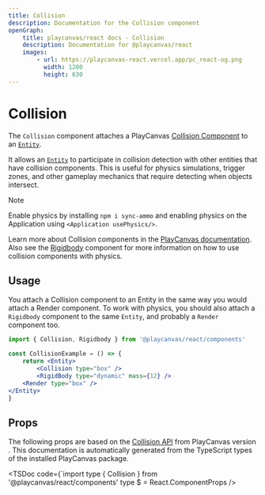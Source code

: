 ```yaml
---
title: Collision
description: Documentation for the Collision component
openGraph:
    title: playcanvas/react docs - Collision
    description: Documentation for @playcanvas/react
    images:
        - url: https://playcanvas-react.vercel.app/pc_react-og.png
          width: 1200
          height: 630
---
```

# Collision

The `Collision` component attaches a PlayCanvas [Collision Component](https://api.playcanvas.com/classes/Engine.CollisionComponent.html) to an [`Entity`](/docs/api/entity).

It allows an [`Entity`](/docs/api/entity) to participate in collision detection with other entities that have collision components. This is useful for physics simulations, trigger zones, and other gameplay mechanics that require detecting when objects intersect.

> [!NOTE]
>
> Enable physics by installing `npm i sync-ammo` and enabling physics on the Application using `<Application usePhysics/>`.

Learn more about Collision components in the [PlayCanvas documentation](https://api.playcanvas.com/classes/Engine.CollisionComponent.html). Also see the [Rigidbody](/api/components/rigidbody) component for more information on how to use collision components with physics.

## Usage

You attach a Collision component to an Entity in the same way you would attach a Render component. To work with physics, you should also attach a `Rigidbody` component to the same `Entity`, and probably a `Render` component too.

```jsx copy filename="collision.jsx"
import { Collision, Rigidbody } from '@playcanvas/react/components'

const CollisionExample = () => {
    return <Entity>
        <Collision type="box" />
        <RigidBody type="dynamic" mass={12} />
    <Render type="box" />
</Entity>
}
```

## Props

The following props are based on the [Collision API](https://developer.playcanvas.com/en/api/pc.CollisionComponent.html) from PlayCanvas version **<PcVersion />**. This documentation is automatically generated from the TypeScript types of the installed PlayCanvas package.

<TSDoc
  code={`import type { Collision } from '@playcanvas/react/components'
type $ = React.ComponentProps<typeof Collision>
/>
